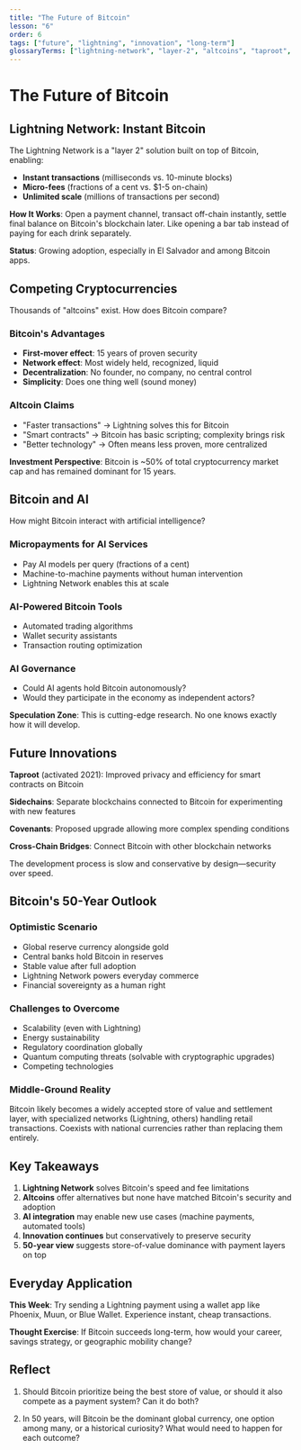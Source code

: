 ```yaml
---
title: "The Future of Bitcoin"
lesson: "6"
order: 6
tags: ["future", "lightning", "innovation", "long-term"]
glossaryTerms: ["lightning-network", "layer-2", "altcoins", "taproot", "smart-contracts"]
---
```


# The Future of Bitcoin

## Lightning Network: Instant Bitcoin

The Lightning Network is a "layer 2" solution built on top of Bitcoin, enabling:

- **Instant transactions** (milliseconds vs. 10-minute blocks)
- **Micro-fees** (fractions of a cent vs. $1-5 on-chain)
- **Unlimited scale** (millions of transactions per second)

**How It Works**: Open a payment channel, transact off-chain instantly, settle final balance on Bitcoin's blockchain later. Like opening a bar tab instead of paying for each drink separately.

**Status**: Growing adoption, especially in El Salvador and among Bitcoin apps.

## Competing Cryptocurrencies

Thousands of "altcoins" exist. How does Bitcoin compare?

### Bitcoin's Advantages
- **First-mover effect**: 15 years of proven security
- **Network effect**: Most widely held, recognized, liquid
- **Decentralization**: No founder, no company, no central control
- **Simplicity**: Does one thing well (sound money)

### Altcoin Claims
- "Faster transactions" → Lightning solves this for Bitcoin
- "Smart contracts" → Bitcoin has basic scripting; complexity brings risk
- "Better technology" → Often means less proven, more centralized

**Investment Perspective**: Bitcoin is ~50% of total cryptocurrency market cap and has remained dominant for 15 years.

## Bitcoin and AI

How might Bitcoin interact with artificial intelligence?

### Micropayments for AI Services
- Pay AI models per query (fractions of a cent)
- Machine-to-machine payments without human intervention
- Lightning Network enables this at scale

### AI-Powered Bitcoin Tools
- Automated trading algorithms
- Wallet security assistants
- Transaction routing optimization

### AI Governance
- Could AI agents hold Bitcoin autonomously?
- Would they participate in the economy as independent actors?

**Speculation Zone**: This is cutting-edge research. No one knows exactly how it will develop.

## Future Innovations

**Taproot** (activated 2021): Improved privacy and efficiency for smart contracts on Bitcoin

**Sidechains**: Separate blockchains connected to Bitcoin for experimenting with new features

**Covenants**: Proposed upgrade allowing more complex spending conditions

**Cross-Chain Bridges**: Connect Bitcoin with other blockchain networks

The development process is slow and conservative by design—security over speed.

## Bitcoin's 50-Year Outlook

### Optimistic Scenario
- Global reserve currency alongside gold
- Central banks hold Bitcoin in reserves
- Stable value after full adoption
- Lightning Network powers everyday commerce
- Financial sovereignty as a human right

### Challenges to Overcome
- Scalability (even with Lightning)
- Energy sustainability
- Regulatory coordination globally
- Quantum computing threats (solvable with cryptographic upgrades)
- Competing technologies

### Middle-Ground Reality
Bitcoin likely becomes a widely accepted store of value and settlement layer, with specialized networks (Lightning, others) handling retail transactions. Coexists with national currencies rather than replacing them entirely.

## Key Takeaways

1. **Lightning Network** solves Bitcoin's speed and fee limitations
2. **Altcoins** offer alternatives but none have matched Bitcoin's security and adoption
3. **AI integration** may enable new use cases (machine payments, automated tools)
4. **Innovation continues** but conservatively to preserve security
5. **50-year view** suggests store-of-value dominance with payment layers on top

## Everyday Application

**This Week**: Try sending a Lightning payment using a wallet app like Phoenix, Muun, or Blue Wallet. Experience instant, cheap transactions.

**Thought Exercise**: If Bitcoin succeeds long-term, how would your career, savings strategy, or geographic mobility change?

## Reflect

1. Should Bitcoin prioritize being the best store of value, or should it also compete as a payment system? Can it do both?

2. In 50 years, will Bitcoin be the dominant global currency, one option among many, or a historical curiosity? What would need to happen for each outcome?
